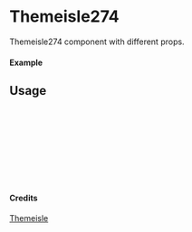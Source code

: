 
<Meta of={Themeisle274} title="Themeisle/Themeisle274" />

# Themeisle274

Themeisle274 component with different props.

#### Example

<Canvas of={Themeisle274.Primary} />

## Usage

```ts
import { Themeisle274 } from "yadl-ui";

const Example = () => {
  return (
      <Themeisle274 />
  );
};

export default Example;
```

#### Credits
[Themeisle](https://themeisle.com/illustrations)
